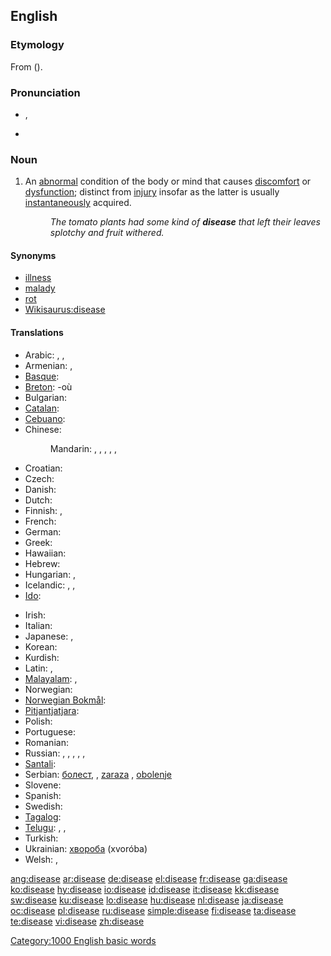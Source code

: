 ==English==

===Etymology===
From {{etyl|fro}} {{term|desaise|lang=fro}} ({{prefix|dis|ease}}).

===Pronunciation===
* {{IPA|/disiːz/}}, {{IPA|/dəsiːz/}}
* {{audio|en-us-disease.ogg|Audio (US)}}
*: {{rhymes|iːz}}

===Noun===
{{wikipedia}}
{{en-noun}}

# {{pathology}} An [[abnormal]] condition of the body or mind that causes [[discomfort]] or [[dysfunction]]; distinct from [[injury]] insofar as the latter is usually [[instantaneous]]ly acquired.
#: ''The tomato plants had some kind of '''disease''' that left their leaves splotchy and fruit withered.''

====Synonyms====
* [[illness]]
* [[malady]]
* [[rot]]
* [[Wikisaurus:disease]]

====Translations====
{{trans-top|an abnormal condition of the body causing discomfort or dysfunction}}
* Arabic: {{t|ar|مرض|tr=maraD|sc=Arab}},  {{t|ar|داء|m|tr=daa'|sc=Arab}},  {{t|ar|سقم|m|tr=suqm|sc=Arab}}
* Armenian: {{t-|hy|հիվանդություն|tr=hivandut’yun|sc=Armn|xs=Armenian}}, {{t-|hy|ախտ|tr=axt|sc=Armn|xs=Armenian}}
* [[Basque]]: {{t|eu|eritasun|xs=Basque}}
* [[Breton]]: {{t|br|kleñved|m|xs=Breton}} -où {{p}}
* Bulgarian: {{t|bg|болест|f|tr=bolest|sc=Cyrl}}
* [[Catalan]]: {{t|ca|malaltia|f}}
* [[Cebuano]]: {{tø|ceb|sakit|xs=Cebuano}}
* Chinese:
*: Mandarin: {{t|zh|疾病|tr=jíbìng|sc=Hani}},  {{t|zh|病|tr=bìng|sc=Hani}},  {{t|zh|病癥|sc=Hani}},  {{t|zh|病症|tr=bìngzhèng|sc=Hani}},  {{t|zh|癥|sc=Hani}},  {{t|zh|症|tr=zhèng|sc=Hani}}
* Croatian: {{t+|hr|bolest|f|alt=bȍlēst}}
* Czech: {{t+|cs|nemoc|f}}
* Danish: {{t|da|sygdom}}
* Dutch: {{t+|nl|ziekte|f}}
* Finnish: {{t+|fi|sairaus}}, {{t-|fi|tauti}}
* French: {{t+|fr|maladie|f}}
* German: {{t+|de|Krankheit|f}}
* Greek: {{t+|el|ασθένεια|tr=asthéneia|sc=Grek}}
* Hawaiian: {{tø|haw|maʻi|xs=Hawaiian}}
* Hebrew: {{t+|he|מחלה|f|tr=makhala|sc=Hebr}}
* Hungarian: {{t+|hu|betegség}}, {{t-|hu|kór}}
* Icelandic: {{t+|is|sjúkdómur}}, {{t+|is|sýki}}, {{t+|is|mein}}
* [[Ido]]: {{t|io|malad-eso|xs=Ido}}
{{trans-mid}}
* Irish: {{t-|ga|galar|m|xs=Irish}}
* Italian: {{t+|it|malattia|f}}
* Japanese: {{t+|ja|病気|tr=びょうき, byōki|sc=Jpan}},  {{t|ja|疾病|tr=しっぺい, shippei|sc=Jpan}}
* Korean: {{t-|ko|질병|sc=Hang}}
* Kurdish: {{t|ku|نه‌خۆشی|sc=ku-Arab}}
* Latin: {{t+|la|morbus|m}}, {{t|la|infirmitas|f}}
* [[Malayalam]]: {{t|ml|രോഗം|tr=rogam|xs=Malayalam}}, {{t|ml|സുഖക്കേട്|tr=sukhakketu|xs=Malayalam}}
* Norwegian: {{t|no|sjukdom|m}}
* [[Norwegian Bokmål]]: {{tø|nb|sykdom|m}}
* [[Pitjantjatjara]]: {{tø|pjt|pika|xs=Pitjantjatjara}}
* Polish: {{t+|pl|choroba |f}}
* Portuguese: {{t+|pt|doença|f}}
* Romanian: {{t-|ro|boală|f}}
* Russian: {{t|ru|болезнь|f|tr=bolézn'|sc=Cyrl}}, {{t+|ru|заболевание|n|tr=zabolevánije|sc=Cyrl}},  {{t|ru|недуг|m|tr=nedúg|sc=Cyrl}},  {{t|ru|хворь|f|tr=xvor'|sc=Cyrl}},  {{t|ru|немочь|f|tr=némoč'|sc=Cyrl}}, {{t+|ru|нездоровье|tr=nezdoróv'e|sc=Cyrl}}
* [[Santali]]: {{tø|sat|ᱨᱳᱜ|tr=rog|sc=Olck}}
* Serbian: [[болест]], {{t-|sr|bolest|f}}, [[zaraza]] {{f}}, [[obolenje]] {{n}}
* Slovene: {{t+|sl|bolezen|f}}
* Spanish: {{t+|es|enfermedad|f}}
* Swedish: {{t+|sv|sjukdom|c}}
* [[Tagalog]]: {{t-|tl|sakit|xs=Tagalog}}
* [[Telugu]]: {{t|te|వ్యాధి|tr=vyaadhi|sc=Telu}}, {{t|te|రోగము|tr=roagamu|sc=Telu}}, {{t|te|జబ్బు|tr=jabbu|sc=Telu}}
* Turkish: {{t+|tr|hastalık}}
* Ukrainian: [[хвороба]] (xvoróba) {{f}}
* Welsh: {{t|cy|clefyd|xs=Welsh}}, {{t|cy|afiechyd|xs=Welsh}}
{{trans-bottom}}

[[Category:1000 English basic words]]
[[Category:Diseases| ]]

[[ang:disease]]
[[ar:disease]]
[[de:disease]]
[[el:disease]]
[[fr:disease]]
[[ga:disease]]
[[ko:disease]]
[[hy:disease]]
[[io:disease]]
[[id:disease]]
[[it:disease]]
[[kk:disease]]
[[sw:disease]]
[[ku:disease]]
[[lo:disease]]
[[hu:disease]]
[[nl:disease]]
[[ja:disease]]
[[oc:disease]]
[[pl:disease]]
[[ru:disease]]
[[simple:disease]]
[[fi:disease]]
[[ta:disease]]
[[te:disease]]
[[vi:disease]]
[[zh:disease]]